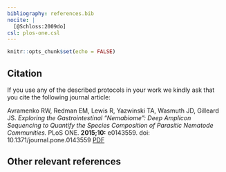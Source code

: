 ```yaml
---
bibliography: references.bib
nocite: |
  [@Schloss:2009do]
csl: plos-one.csl
---
```


```r
knitr::opts_chunk$set(echo = FALSE)
```


## Citation

If you use any of the described protocols in your work we kindly ask that you cite the following journal article:

Avramenko RW, Redman EM, Lewis R, Yazwinski TA, Wasmuth JD, Gilleard JS. *Exploring the Gastrointestinal “Nemabiome”: Deep Amplicon Sequencing to Quantify the Species Composition of Parasitic Nematode Communities.* PLoS ONE. **2015;10:** e0143559. doi: 10.1371/journal.pone.0143559 <a target="_blank" href=downloads/journal.pone.0143559.PDF>PDF</a>


## Other relevant references


